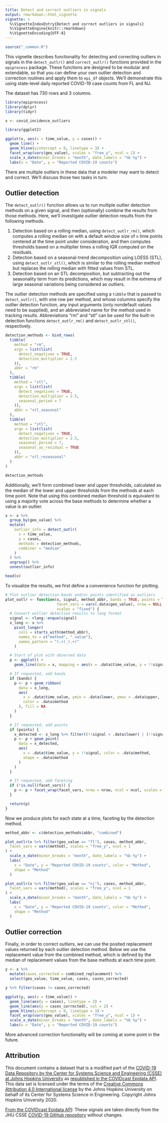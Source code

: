 ```yaml
---
title: Detect and correct outliers in signals
output: rmarkdown::html_vignette
vignette: >
  %\VignetteIndexEntry{Detect and correct outliers in signals}
  %\VignetteEngine{knitr::rmarkdown}
  %\VignetteEncoding{UTF-8}
---
```


```r
source("_common.R")
```

This vignette describes functionality for detecting and correcting outliers in
signals in the `detect_outlr()` and `correct_outlr()` functions provided in the
`epiprocess` package. These functions are designed to be modular and extendable,
so that you can define your own outlier detection and correction routines and
apply them to `epi_df` objects. We'll demonstrate this using state-level daily
reported COVID-19 case counts from FL and NJ.

The dataset has 730 rows and 3 columns.

```r
library(epiprocess)
library(dplyr)
library(tidyr)

x <- covid_incidence_outliers
```

```r
library(ggplot2)

ggplot(x, aes(x = time_value, y = cases)) +
  geom_line() +
  geom_hline(yintercept = 0, linetype = 3) +
  facet_wrap(vars(geo_value), scales = "free_y", ncol = 1) +
  scale_x_date(minor_breaks = "month", date_labels = "%b %y") +
  labs(x = "Date", y = "Reported COVID-19 counts")
```

There are multiple outliers in these data that a modeler may want to detect and
correct. We'll discuss those two tasks in turn.

## Outlier detection

The `detect_outlr()` function allows us to run multiple outlier detection
methods on a given signal, and then (optionally) combine the results from those
methods. Here, we'll investigate outlier detection results from the following
methods.

1. Detection based on a rolling median, using `detect_outlr_rm()`, which
  computes a rolling median on with a default window size of `n` time points
  centered at the time point under consideration, and then computes thresholds
  based on a multiplier times a rolling IQR computed on the residuals.
2. Detection based on a seasonal-trend decomposition using LOESS (STL), using
  `detect_outlr_stl()`, which is similar to the rolling median method but
  replaces the rolling median with fitted values from STL.
3. Detection based on an STL decomposition, but subtracting out the seasonality
   term from its predictions, which may result in the extrema of large seasonal
   variations being considered as outliers.

The outlier detection methods are specified using a `tibble` that is passed to
`detect_outlr()`, with one row per method, and whose columms specify the
outlier detection function, any input arguments (only nondefault values need to
be supplied), and an abbreviated name for the method used in tracking results.
Abbreviations "rm" and "stl" can be used for the built-in detection functions
`detect_outlr_rm()` and `detect_outlr_stl()`, respectively.

```r
detection_methods <- bind_rows(
  tibble(
    method = "rm",
    args = list(list(
      detect_negatives = TRUE,
      detection_multiplier = 2.5
    )),
    abbr = "rm"
  ),
  tibble(
    method = "stl",
    args = list(list(
      detect_negatives = TRUE,
      detection_multiplier = 2.5,
      seasonal_period = 7
    )),
    abbr = "stl_seasonal"
  ),
  tibble(
    method = "stl",
    args = list(list(
      detect_negatives = TRUE,
      detection_multiplier = 2.5,
      seasonal_period = 7,
      seasonal_as_residual = TRUE
    )),
    abbr = "stl_reseasonal"
  )
)

detection_methods
```

Additionally, we'll form combined lower and upper thresholds, calculated as the
median of the lower and upper thresholds from the methods at each time point.
Note that using this combined median threshold is equivalent to using a majority
vote across the base methods to determine whether a value is an outlier.

```r
x <- x %>%
  group_by(geo_value) %>%
  mutate(
    outlier_info = detect_outlr(
      x = time_value,
      y = cases,
      methods = detection_methods,
      combiner = "median"
    )
  ) %>%
  ungroup() %>%
  unnest(outlier_info)

head(x)
```

To visualize the results, we first define a convenience function for plotting.

```r
# Plot outlier detection bands and/or points identified as outliers
plot_outlr <- function(x, signal, method_abbr, bands = TRUE, points = TRUE,
                       facet_vars = vars(.data$geo_value), nrow = NULL, ncol = NULL,
                       scales = "fixed") {
  # Convert outlier detection results to long format
  signal <- rlang::enquo(signal)
  x_long <- x %>%
    pivot_longer(
      cols = starts_with(method_abbr),
      names_to = c("method", ".value"),
      names_pattern = "(.+)_(.+)"
    )

  # Start of plot with observed data
  p <- ggplot() +
    geom_line(data = x, mapping = aes(x = .data$time_value, y = !!signal))

  # If requested, add bands
  if (bands) {
    p <- p + geom_ribbon(
      data = x_long,
      aes(
        x = .data$time_value, ymin = .data$lower, ymax = .data$upper,
        color = .data$method
      ), fill = NA
    )
  }

  # If requested, add points
  if (points) {
    x_detected <- x_long %>% filter((!!signal < .data$lower) | (!!signal > .data$upper))
    p <- p + geom_point(
      data = x_detected,
      aes(
        x = .data$time_value, y = !!signal, color = .data$method,
        shape = .data$method
      )
    )
  }

  # If requested, add faceting
  if (!is.null(facet_vars)) {
    p <- p + facet_wrap(facet_vars, nrow = nrow, ncol = ncol, scales = scales)
  }

  return(p)
}
```

Now we produce plots for each state at a time, faceting by the detection method.

```r
method_abbr <- c(detection_methods$abbr, "combined")

plot_outlr(x %>% filter(geo_value == "fl"), cases, method_abbr,
  facet_vars = vars(method), scales = "free_y", ncol = 1
) +
  scale_x_date(minor_breaks = "month", date_labels = "%b %y") +
  labs(
    x = "Date", y = "Reported COVID-19 counts", color = "Method",
    shape = "Method"
  )

plot_outlr(x %>% filter(geo_value == "nj"), cases, method_abbr,
  facet_vars = vars(method), scales = "free_y", ncol = 1
) +
  scale_x_date(minor_breaks = "month", date_labels = "%b %y") +
  labs(
    x = "Date", y = "Reported COVID-19 counts", color = "Method",
    shape = "Method"
  )
```

## Outlier correction

Finally, in order to correct outliers, we can use the posited replacement values
returned by each outlier detection method. Below we use the replacement value
from the combined method, which is defined by the median of replacement values
from the base methods at each time point.

```r
y <- x %>%
  mutate(cases_corrected = combined_replacement) %>%
  select(geo_value, time_value, cases, cases_corrected)

y %>% filter(cases != cases_corrected)

ggplot(y, aes(x = time_value)) +
  geom_line(aes(y = cases), linetype = 2) +
  geom_line(aes(y = cases_corrected), col = 2) +
  geom_hline(yintercept = 0, linetype = 3) +
  facet_wrap(vars(geo_value), scales = "free_y", ncol = 1) +
  scale_x_date(minor_breaks = "month", date_labels = "%b %y") +
  labs(x = "Date", y = "Reported COVID-19 counts")
```

More advanced correction functionality will be coming at some point in the
future.

## Attribution

This document contains a dataset that is a modified part of the [COVID-19 Data Repository by the Center for Systems Science and Engineering (CSSE) at Johns Hopkins University](https://github.com/CSSEGISandData/COVID-19) as [republished in the COVIDcast Epidata API](https://cmu-delphi.github.io/delphi-epidata/api/covidcast-signals/jhu-csse.html). This data set is licensed under the terms of the [Creative Commons Attribution 4.0 International license](https://creativecommons.org/licenses/by/4.0/) by the Johns Hopkins University on behalf of its Center for Systems Science in Engineering. Copyright Johns Hopkins University 2020.

[From the COVIDcast Epidata API](https://cmu-delphi.github.io/delphi-epidata/api/covidcast-signals/jhu-csse.html):
 These signals are taken directly from the JHU CSSE [COVID-19 GitHub repository](https://github.com/CSSEGISandData/COVID-19) without changes.
